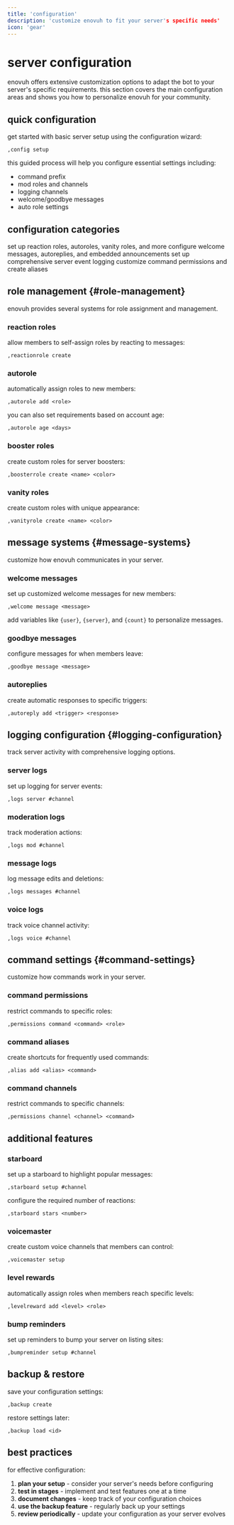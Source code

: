 ```yaml
---
title: 'configuration'
description: 'customize enovuh to fit your server's specific needs'
icon: 'gear'
---
```


# server configuration

enovuh offers extensive customization options to adapt the bot to your server's specific requirements. this section covers the main configuration areas and shows you how to personalize enovuh for your community.

## quick configuration

get started with basic server setup using the configuration wizard:

```
,config setup
```

this guided process will help you configure essential settings including:
- command prefix
- mod roles and channels
- logging channels
- welcome/goodbye messages
- auto role settings

## configuration categories

<CardGroup cols={2}>
  <Card title="roles" icon="user-group" href="#role-management">
    set up reaction roles, autoroles, vanity roles, and more
  </Card>
  <Card title="messages" icon="comment" href="#message-systems">
    configure welcome messages, autoreplies, and embedded announcements
  </Card>
  <Card title="logging" icon="list-check" href="#logging-configuration">
    set up comprehensive server event logging
  </Card>
  <Card title="commands" icon="terminal" href="#command-settings">
    customize command permissions and create aliases
  </Card>
</CardGroup>

## role management {#role-management}

enovuh provides several systems for role assignment and management.

### reaction roles

allow members to self-assign roles by reacting to messages:

```
,reactionrole create
```

### autorole

automatically assign roles to new members:

```
,autorole add <role>
```

you can also set requirements based on account age:

```
,autorole age <days>
```

### booster roles

create custom roles for server boosters:

```
,boosterrole create <name> <color>
```

### vanity roles

create custom roles with unique appearance:

```
,vanityrole create <name> <color>
```

## message systems {#message-systems}

customize how enovuh communicates in your server.

### welcome messages

set up customized welcome messages for new members:

```
,welcome message <message>
```

add variables like `{user}`, `{server}`, and `{count}` to personalize messages.

### goodbye messages

configure messages for when members leave:

```
,goodbye message <message>
```

### autoreplies

create automatic responses to specific triggers:

```
,autoreply add <trigger> <response>
```

## logging configuration {#logging-configuration}

track server activity with comprehensive logging options.

### server logs

set up logging for server events:

```
,logs server #channel
```

### moderation logs

track moderation actions:

```
,logs mod #channel
```

### message logs

log message edits and deletions:

```
,logs messages #channel
```

### voice logs

track voice channel activity:

```
,logs voice #channel
```

## command settings {#command-settings}

customize how commands work in your server.

### command permissions

restrict commands to specific roles:

```
,permissions command <command> <role>
```

### command aliases

create shortcuts for frequently used commands:

```
,alias add <alias> <command>
```

### command channels

restrict commands to specific channels:

```
,permissions channel <channel> <command>
```

## additional features

### starboard

set up a starboard to highlight popular messages:

```
,starboard setup #channel
```

configure the required number of reactions:

```
,starboard stars <number>
```

### voicemaster

create custom voice channels that members can control:

```
,voicemaster setup
```

### level rewards

automatically assign roles when members reach specific levels:

```
,levelreward add <level> <role>
```

### bump reminders

set up reminders to bump your server on listing sites:

```
,bumpreminder setup #channel
```

## backup & restore

save your configuration settings:

```
,backup create
```

restore settings later:

```
,backup load <id>
```

## best practices

for effective configuration:

1. **plan your setup** - consider your server's needs before configuring
2. **test in stages** - implement and test features one at a time
3. **document changes** - keep track of your configuration choices
4. **use the backup feature** - regularly back up your settings
5. **review periodically** - update your configuration as your server evolves 